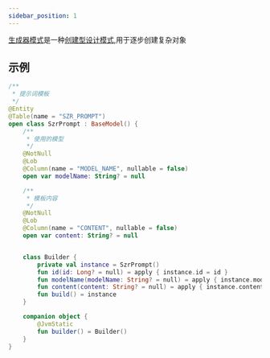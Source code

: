 ```yaml
---
sidebar_position: 1
---
```



[生成器模式](https://refactoringguru.cn/design-patterns/builder)是一种[创建型设计模式](https://refactoringguru.cn/design-patterns/creational-patterns),用于逐步创建复杂对象


## 示例

```kotlin
/**
 * 提示词模板
 */
@Entity
@Table(name = "SZR_PROMPT")
open class SzrPrompt : BaseModel() {
    /**
     * 使用的模型
     */
    @NotNull
    @Lob
    @Column(name = "MODEL_NAME", nullable = false)
    open var modelName: String? = null

    /**
     * 模板内容
     */
    @NotNull
    @Lob
    @Column(name = "CONTENT", nullable = false)
    open var content: String? = null


    class Builder {
        private val instance = SzrPrompt()
        fun id(id: Long? = null) = apply { instance.id = id }
        fun modelName(modelName: String? = null) = apply { instance.modelName = modelName }
        fun content(content: String? = null) = apply { instance.content = content }
        fun build() = instance
    }

    companion object {
        @JvmStatic
        fun builder() = Builder()
    }
}
```
